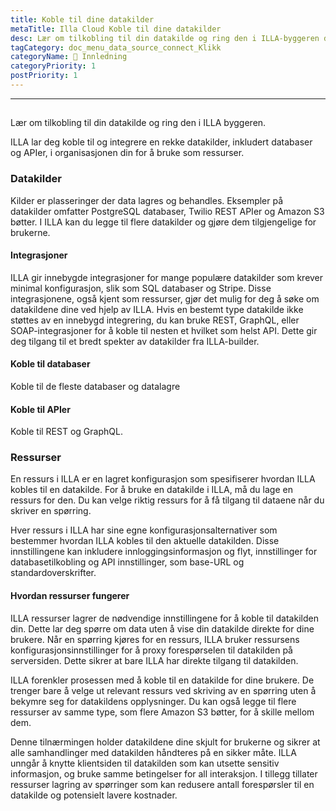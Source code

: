 ```yaml
---
title: Koble til dine datakilder
metaTitle: Illa Cloud Koble til dine datakilder
desc: Lær om tilkobling til din datakilde og ring den i ILLA-byggeren din
tagCategory: doc_menu_data_source_connect_Klikk
categoryName: 👋 Innledning
categoryPriority: 1
postPriority: 1
---
```


* * *

## <h2 hidden>Connect to your data sources （Action)</h2>

Lær om tilkobling til din datakilde og ring den i ILLA byggeren.

ILLA lar deg koble til og integrere en rekke datakilder, inkludert databaser og APIer, i organisasjonen din for å bruke som ressurser.

### Datakilder

Kilder er plasseringer der data lagres og behandles. Eksempler på datakilder omfatter PostgreSQL databaser, Twilio REST APIer og Amazon S3 bøtter. I ILLA kan du legge til flere datakilder og gjøre dem tilgjengelige for brukerne.

#### Integrasjoner

ILLA gir innebygde integrasjoner for mange populære datakilder som krever minimal konfigurasjon, slik som SQL databaser og Stripe. Disse integrasjonene, også kjent som ressurser, gjør det mulig for deg å søke om datakildene dine ved hjelp av ILLA. Hvis en bestemt type datakilde ikke støttes av en innebygd integrering, du kan bruke REST, GraphQL, eller SOAP-integrasjoner for å koble til nesten et hvilket som helst API. Dette gir deg tilgang til et bredt spekter av datakilder fra ILLA-builder.

#### Koble til databaser

Koble til de fleste databaser og datalagre

#### Koble til APIer

Koble til REST og GraphQL.

### Ressurser

En ressurs i ILLA er en lagret konfigurasjon som spesifiserer hvordan ILLA kobles til en datakilde. For å bruke en datakilde i ILLA, må du lage en ressurs for den. Du kan velge riktig ressurs for å få tilgang til dataene når du skriver en spørring.

Hver ressurs i ILLA har sine egne konfigurasjonsalternativer som bestemmer hvordan ILLA kobles til den aktuelle datakilden. Disse innstillingene kan inkludere innloggingsinformasjon og flyt, innstillinger for databasetilkobling og API innstillinger, som base-URL og standardoverskrifter.

#### Hvordan ressurser fungerer

ILLA ressurser lagrer de nødvendige innstillingene for å koble til datakilden din. Dette lar deg spørre om data uten å vise din datakilde direkte for dine brukere. Når en spørring kjøres for en ressurs, ILLA bruker ressursens konfigurasjonsinnstillinger for å proxy forespørselen til datakilden på serversiden. Dette sikrer at bare ILLA har direkte tilgang til datakilden.

ILLA forenkler prosessen med å koble til en datakilde for dine brukere. De trenger bare å velge ut relevant ressurs ved skriving av en spørring uten å bekymre seg for datakildens opplysninger. Du kan også legge til flere ressurser av samme type, som flere Amazon S3 bøtter, for å skille mellom dem.

Denne tilnærmingen holder datakildene dine skjult for brukerne og sikrer at alle samhandlinger med datakilden håndteres på en sikker måte. ILLA unngår å knytte klientsiden til datakilden som kan utsette sensitiv informasjon, og bruke samme betingelser for all interaksjon. I tillegg tillater ressurser lagring av spørringer som kan redusere antall forespørsler til en datakilde og potensielt lavere kostnader.

